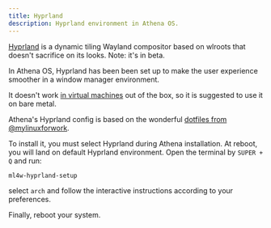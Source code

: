 ```yaml
---
title: Hyprland
description: Hyprland environment in Athena OS.
---
```


[Hyprland](https://wiki.archlinux.org/title/Hyprland) is a dynamic tiling Wayland compositor based on wlroots that doesn't sacrifice on its looks. Note: it's in beta.

In Athena OS, Hyprland has been been set up to make the user experience smoother in a window manager environment.

It doesn't work [in virtual machines](https://wiki.hyprland.org/Getting-Started/Master-Tutorial/#vm) out of the box, so it is suggested to use it on bare metal.

Athena's Hyprland config is based on the wonderful [dotfiles from @mylinuxforwork](https://github.com/mylinuxforwork/dotfiles).

To install it, you must select Hyprland during Athena installation. At reboot, you will land on default Hyprland environment. Open the terminal by `SUPER + Q` and run:
```shell
ml4w-hyprland-setup
```
select `arch` and follow the interactive instructions according to your preferences.

Finally, reboot your system.

<ImageComponent />
